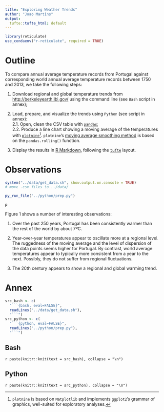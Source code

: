 ```yaml
---
title: "Exploring Weather Trends"
author: "Joao Martins"
output:
  tufte::tufte_html: default
---
```


```r
library(reticulate)
use_condaenv("r-reticulate", required = TRUE)
```

# Outline

To compare annual average temperature records from Portugal against corresponding world annual average temperature records between 1750 and 2013,  we take the following steps:

1. Download regional and global temperature trends from [http://berkeleyearth.lbl.gov/](http://berkeleyearth.lbl.gov) using the command line (see `Bash` script in annex);

2. Load, prepare, and visualize the trends using `Python` (see script in annex):  
  2.1. Open, clean the CSV table with [`pandas`](https://github.com/pandas-dev/pandas);  
  2.2. Produce a line chart showing a moving average of the temperatures with [`plotnine`](https://github.com/has2k1/plotnine)^[`plotnine` is based on `Matplotlib` and implements `ggplot2`'s grammar of graphics, well-suited for exploratory analyses.]. `plotnine`'s [moving average smoothing method](https://plotnine.readthedocs.io/en/stable/generated/plotnine.stats.stat_smooth.html) is based on the `pandas.rolling()` function.

3. Display the results in [R Markdown](https://rmarkdown.rstudio.com), following the [`tufte`](https://github.com/rstudio/tufte) layout.

# Observations

```r
system("../data/get_data.sh", show.output.on.console = TRUE)
# move .csv files to ../data/
```

```r
py_run_file("../python/prep.py")
```

```python
p
```

Figure 1 shows a number of interesting observations:

1. Over the past 250 years, Portugal has been consistently warmer than the rest of the world by about 7ºC.

2. Year-over-year temperatures appear to oscillate more at a regional level.  The ruggedness of the moving average and the level of dispersion of the data points seems higher for Portugal.  By contrast, world average temperatures appear to typically more consistent from a year to the next.  Possibly, they do not suffer from regional fluctuations.

3. The 20th century appears to show a regional and global warming trend.


# Annex

```r
src_bash <- c(
  "```{bash, eval=FALSE}", 
  readLines("../data/get_data.sh"), 
  "```")
src_python <- c(
  "```{python, eval=FALSE}", 
  readLines("../python/prep.py"), 
  "```")
```

## Bash

`r paste(knitr::knit(text = src_bash), collapse = "\n")`

## Python

`r paste(knitr::knit(text = src_python), collapse = "\n")`
